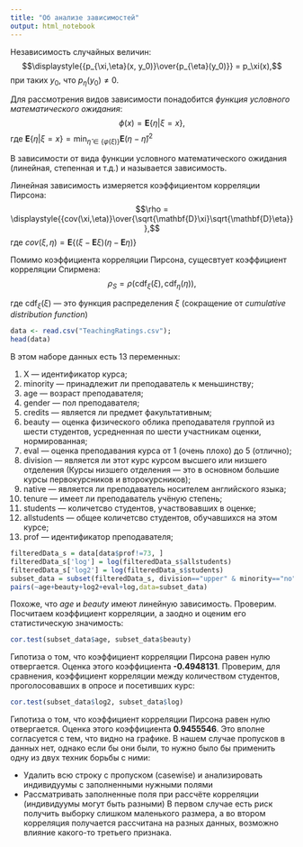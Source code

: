 ```yaml
---
title: "Об анализе зависимостей"
output: html_notebook
---
```


Независимость случайных величин: $$\displaystyle{{p_{\xi,\eta}(x, y_0)}\over{p_{\eta}(y_0)}} = p_\xi(x),$$
при таких $y_0$, что $p_{\eta}(y_0) ≠ 0$.

Для рассмотрения видов зависимости понадобится _функция условного математического ожидания_:
$$
	\phi(x) = \mathbf{E}\{\eta | \xi = x\},
	\label{def1:ref}
$$
где $\mathbf{E}\{\eta | \xi = x\} = \min_{\hat\eta \in \{\varphi(\xi)\}}\mathbf{E}(\eta - \hat\eta)^2$

В зависимости от вида функции условного математического ожидания (линейная, степенная и т.д.) и называется зависимость.

Линейная зависимость измеряется коэффициентом корреляции Пирсона: $$\rho = \displaystyle{{cov(\xi,\eta)}\over{\sqrt{\mathbf{D}\xi}\sqrt{\mathbf{D}\eta}}},$$
где $cov(\xi,\eta) = \mathbf{E}\{(\xi - \mathbf{E}\xi)(\eta - \mathbf{E}\eta)\}$

Помимо коэффициента корреляции Пирсона, сущесвтует коэффициент корреляции Спирмена:
$$\rho_{S} = \rho(\mathrm{cdf}_{\xi}(\xi), \mathrm{cdf}_\eta(\eta)),$$

где $\mathrm{cdf}_{\xi}(\xi)$ --- это функция распределения $\xi$ (сокращение от _cumulative distribution function_)
```r
data <- read.csv("TeachingRatings.csv");
head(data)
```
В этом наборе данных есть 13 переменных:

1. X --- идентификатор курса;
1. minority --- принадлежит ли преподаватель к меньшинству;
2. age --- возраст преподавателя;
3. gender --- пол преподавателя;
4. credits --- является ли предмет факультативным;
5. beauty --- оценка физического облика преподавателя группой из шести студентов, усредненная по шести участникам оценки, нормированная;
6. eval --- оценка преподавания курса от 1 (очень плохо) до 5 (отлично);
7. division --- является ли этот курс курсом высшего или низшего отделения (Курсы низшего отделения --- это в основном большие курсы первокурсников и второкурсников);
8. native --- является ли преподаватель носителем английского языка;
9. tenure --- имеет ли преподаватель учёную степень;
10. students --- количетсво студентов, участвовавших в оценке;
11. allstudents --- общее количетсво студентов, обучавшихся на этом курсе;
12. prof --- идентификатор преподавателя;

```r
filteredData_s = data[data$prof!=73, ]
filteredData_s['log'] = log(filteredData_s$allstudents)
filteredData_s['log2'] = log(filteredData_s$students)
subset_data = subset(filteredData_s, division=="upper" & minority=="no" & gender=="male" & credits=="more" & native=="yes" & tenure=="yes")
pairs(~age+beauty+log2+eval+log,data=subset_data)

```
Похоже, что _age_ и _beauty_ имеют линейную зависимость. Проверим. Посчитаем коэффициент корреляции, а заодно и оценим его статистическую значимость:

```r
cor.test(subset_data$age, subset_data$beauty)
```
Гипотиза о том, что коэффициент корреляции Пирсона равен нулю отвергается. Оценка этого коэффициента __-0.4948131__. Проверим, для сравнения, коэффициент корреляции между количеством студентов, проголосовавших в опросе и посетивших курс:
```r
cor.test(subset_data$log2, subset_data$log)
```
Гипотиза о том, что коэффициент корреляции Пирсона равен нулю отвергается. Оценка этого коэффициента __0.9455546__. Это вполне согласуется с тем, что видно на графике. В нашем случае пропусков в данных нет, однако если бы они были, то нужно было бы применить одну из двух техник борьбы с ними: 

- Удалить всю строку с пропуском (casewise) и анализировать индивидуумы с заполненными нужными полями
- Рассматривать заполненные поля при рассчёте корреляции (индивидуумы могут быть разными)
В первом случае есть риск получить выборку слишком маленького размера, а во втором корреляция получается рассчитана на разных данных, возможно влияние какого-то третьего признака.
